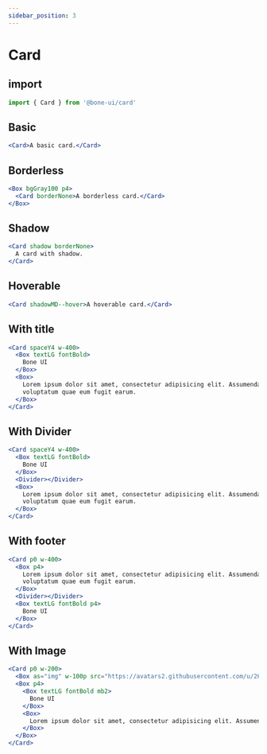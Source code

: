 ```yaml
---
sidebar_position: 3
---
```


# Card

## import

```jsx
import { Card } from '@bone-ui/card'
```

## Basic

```jsx live
<Card>A basic card.</Card>
```

## Borderless

```jsx live
<Box bgGray100 p4>
  <Card borderNone>A borderless card.</Card>
</Box>
```

## Shadow

```jsx live
<Card shadow borderNone>
  A card with shadow.
</Card>
```

## Hoverable

```jsx live
<Card shadowMD--hover>A hoverable card.</Card>
```

## With title

```jsx live
<Card spaceY4 w-400>
  <Box textLG fontBold>
    Bone UI
  </Box>
  <Box>
    Lorem ipsum dolor sit amet, consectetur adipisicing elit. Assumenda, quia temporibus quis sed
    voluptatum quae eum fugit earum.
  </Box>
</Card>
```

## With Divider

```jsx live
<Card spaceY4 w-400>
  <Box textLG fontBold>
    Bone UI
  </Box>
  <Divider></Divider>
  <Box>
    Lorem ipsum dolor sit amet, consectetur adipisicing elit. Assumenda, quia temporibus quis sed
    voluptatum quae eum fugit earum.
  </Box>
</Card>
```

## With footer

```jsx live
<Card p0 w-400>
  <Box p4>
    Lorem ipsum dolor sit amet, consectetur adipisicing elit. Assumenda, quia temporibus quis sed
    voluptatum quae eum fugit earum.
  </Box>
  <Divider></Divider>
  <Box textLG fontBold p4>
    Bone UI
  </Box>
</Card>
```

## With Image

```jsx live
<Card p0 w-200>
  <Box as="img" w-100p src="https://avatars2.githubusercontent.com/u/2668081" />
  <Box p4>
    <Box textLG fontBold mb2>
      Bone UI
    </Box>
    <Box>
      Lorem ipsum dolor sit amet, consectetur adipisicing elit. Assumenda, quia temporibus quis sed
    </Box>
  </Box>
</Card>
```
